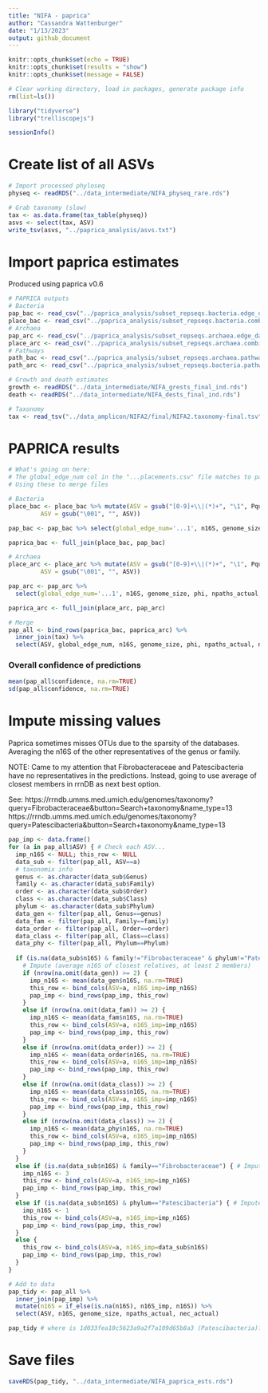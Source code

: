 ```yaml
---
title: "NIFA - paprica"
author: "Cassandra Wattenburger"
date: "1/13/2023"
output: github_document
---
```


```r
knitr::opts_chunk$set(echo = TRUE)
knitr::opts_chunk$set(results = "show")
knitr::opts_chunk$set(message = FALSE)
```

```r
# Clear working directory, load in packages, generate package info
rm(list=ls())

library("tidyverse")
library("trelliscopejs")

sessionInfo()
```

# Create list of all ASVs

```r
# Import processed phyloseq
physeq <- readRDS("../data_intermediate/NIFA_physeq_rare.rds")

# Grab taxonomy (slow)
tax <- as.data.frame(tax_table(physeq))
asvs <- select(tax, ASV)
write_tsv(asvs, "../paprica_analysis/asvs.txt")
```

# Import paprica estimates

Produced using paprica v0.6

```r
# PAPRICA outputs
# Bacteria
pap_bac <- read_csv("../paprica_analysis/subset_repseqs.bacteria.edge_data.csv")
place_bac <- read_csv("../paprica_analysis/subset_repseqs.bacteria.combined_16S.bacteria.tax.placements.csv")
# Archaea
pap_arc <- read_csv("../paprica_analysis/subset_repseqs.archaea.edge_data.csv")
place_arc <- read_csv("../paprica_analysis/subset_repseqs.archaea.combined_16S.archaea.tax.placements.csv")
# Pathways
path_bac <- read_csv("../paprica_analysis/subset_repseqs.archaea.pathways.csv")
path_arc <- read_csv("../paprica_analysis/subset_repseqs.bacteria.pathways.csv")

# Growth and death estimates
growth <- readRDS("../data_intermediate/NIFA_grests_final_ind.rds")
death <- readRDS("../data_intermediate/NIFA_dests_final_ind.rds")

# Taxonomy 
tax <- read_tsv("../data_amplicon/NIFA2/final/NIFA2.taxonomy-final.tsv")
```

# PAPRICA results

```r
# What's going on here:
# The global_edge_num col in the "...placements.csv" file matches to part of the string in the Pquery col in the "...edge_data.csv" file
# Using these to merge files

# Bacteria
place_bac <- place_bac %>% mutate(ASV = gsub("[0-9]+\\|(*)+", "\1", Pquery),
         ASV = gsub("\001", "", ASV))

pap_bac <- pap_bac %>% select(global_edge_num='...1', n16S, genome_size, phi, npaths_actual, nec_actual, confidence, branch_length)

paprica_bac <- full_join(place_bac, pap_bac)

# Archaea
place_arc <- place_arc %>% mutate(ASV = gsub("[0-9]+\\|(*)+", "\1", Pquery),
         ASV = gsub("\001", "", ASV))

pap_arc <- pap_arc %>% 
  select(global_edge_num='...1', n16S, genome_size, phi, npaths_actual, nec_actual, confidence, branch_length)

paprica_arc <- full_join(place_arc, pap_arc)

# Merge
pap_all <- bind_rows(paprica_bac, paprica_arc) %>% 
  inner_join(tax) %>% 
  select(ASV, global_edge_num, n16S, genome_size, phi, npaths_actual, nec_actual, confidence, branch_length, Domain:Species)
```

### Overall confidence of predictions

```r
mean(pap_all$confidence, na.rm=TRUE)
sd(pap_all$confidence, na.rm=TRUE)
```

# Impute missing values

Paprica sometimes misses OTUs due to the sparsity of the databases. Averaging the n16S of the other representatives of the genus or family.

NOTE: Came to my attention that Fibrobacteraceae and Patescibacteria have no representatives in the predictions. Instead, going to use average of closest members in rrnDB as next best option.

See: 
https://rrndb.umms.med.umich.edu/genomes/taxonomy?query=Fibrobacteraceae&button=Search+taxonomy&name_type=13
https://rrndb.umms.med.umich.edu/genomes/taxonomy?query=Patescibacteria&button=Search+taxonomy&name_type=13


```r
pap_imp <- data.frame()
for (a in pap_all$ASV) { # Check each ASV...
  imp_n16S <- NULL; this_row <- NULL
  data_sub <- filter(pap_all, ASV==a)
  # taxonomix info
  genus <- as.character(data_sub$Genus)
  family <- as.character(data_sub$Family)
  order <- as.character(data_sub$Order)
  class <- as.character(data_sub$Class)
  phylum <- as.character(data_sub$Phylum)
  data_gen <- filter(pap_all, Genus==genus)
  data_fam <- filter(pap_all, Family==family)
  data_order <- filter(pap_all, Order==order)
  data_class <- filter(pap_all, Class==class)
  data_phy <- filter(pap_all, Phylum==Phylum)
  
  if (is.na(data_sub$n16S) & family!="Fibrobacteraceae" & phylum!="Patescibacteria") { # if no 16S copy number prediction...
    # Impute (average n16S of closest relatives, at least 2 members)
    if (nrow(na.omit(data_gen)) >= 2) {
      imp_n16S <- mean(data_gen$n16S, na.rm=TRUE)
      this_row <- bind_cols(ASV=a, n16S_imp=imp_n16S)
      pap_imp <- bind_rows(pap_imp, this_row)
    }
    else if (nrow(na.omit(data_fam)) >= 2) {
      imp_n16S <- mean(data_fam$n16S, na.rm=TRUE)
      this_row <- bind_cols(ASV=a, n16S_imp=imp_n16S)
      pap_imp <- bind_rows(pap_imp, this_row)
    }
    else if (nrow(na.omit(data_order)) >= 2) {
      imp_n16S <- mean(data_order$n16S, na.rm=TRUE)
      this_row <- bind_cols(ASV=a, n16S_imp=imp_n16S)
      pap_imp <- bind_rows(pap_imp, this_row)
    }
    else if (nrow(na.omit(data_class)) >= 2) {
      imp_n16S <- mean(data_class$n16S, na.rm=TRUE)
      this_row <- bind_cols(ASV=a, n16S_imp=imp_n16S)
      pap_imp <- bind_rows(pap_imp, this_row)
    }
    else if (nrow(na.omit(data_class)) >= 2) {
      imp_n16S <- mean(data_phy$n16S, na.rm=TRUE)
      this_row <- bind_cols(ASV=a, n16S_imp=imp_n16S)
      pap_imp <- bind_rows(pap_imp, this_row)
    }
  }
  else if (is.na(data_sub$n16S) & family=="Fibrobacteraceae") { # Impute Fibrobacteraceae
    imp_n16S <- 3
    this_row <- bind_cols(ASV=a, n16S_imp=imp_n16S)
    pap_imp <- bind_rows(pap_imp, this_row)
  } 
  else if (is.na(data_sub$n16S) & phylum=="Patescibacteria") { # Impute Patescibacteria
    imp_n16S <- 1
    this_row <- bind_cols(ASV=a, n16S_imp=imp_n16S)
    pap_imp <- bind_rows(pap_imp, this_row)
  } 
  else {
    this_row <- bind_cols(ASV=a, n16S_imp=data_sub$n16S)
    pap_imp <- bind_rows(pap_imp, this_row)
  }
}

# Add to data
pap_tidy <- pap_all %>% 
  inner_join(pap_imp) %>% 
  mutate(n16S = if_else(is.na(n16S), n16S_imp, n16S)) %>% 
  select(ASV, n16S, genome_size, npaths_actual, nec_actual)

pap_tidy # where is 1d033fea10c5623a9a2f7a109d65b8a3 (Patescibacteria)? it's in pap_all with NAs, this loop is excluding?
```

# Save files

```r
saveRDS(pap_tidy, "../data_intermediate/NIFA_paprica_ests.rds")
```


